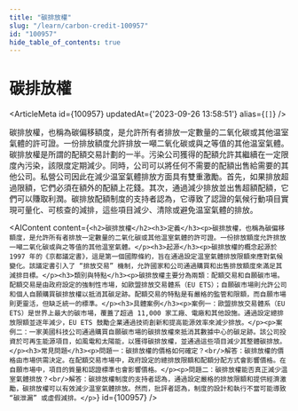 ```yaml
---
title: "碳排放權"
slug: "/learn/carbon-credit-100957"
id: "100957"
hide_table_of_contents: true
---
```



# 碳排放權

<ArticleMeta id={100957} updatedAt={'2023-09-26 13:58:51'} alias={`[]`} />
<div className='border-solid border-b border-t-0 my-4 border-[var(--ifm-color-gray-300)]' />

碳排放權，也稱為碳偏移額度，是允許所有者排放一定數量的二氧化碳或其他温室氣體的許可證。一份排放額度允許排放一噸二氧化碳或與之等值的其他温室氣體。碳排放權是所謂的配額交易計劃的一半。污染公司獲得的配額允許其繼續在一定限度內污染，該限度定期減少。同時，公司可以將任何不需要的配額出售給需要的其他公司。私營公司因此在減少温室氣體排放方面具有雙重激勵。首先，如果排放超過限額，它們必須在額外的配額上花錢。其次，通過減少排放並出售超額配額，它們可以賺取利潤。碳排放配額制度的支持者認為，它導致了認證的氣候行動項目實現可量化、可核查的減排，這些項目減少、清除或避免温室氣體的排放。

<AIContent content={`<h2>碳排放權</h2><h3>定義</h3><p>碳排放權，也稱為碳偏移額度，是允許所有者排放一定數量的二氧化碳或其他温室氣體的許可證。一份排放額度允許排放一噸二氧化碳或與之等值的其他温室氣體。</p><h3>起源</h3><p>碳排放權的概念起源於 1997 年的《京都議定書》，這是第一個國際條約，旨在通過設定温室氣體排放限額來應對氣候變化。該議定書引入了 “排放交易” 機制，允許國家和公司通過購買和出售排放額度來滿足其減排目標。</p><h3>類別與特點</h3><p>碳排放權主要分為兩類：配額交易和自願碳市場。配額交易是由政府設定的強制性市場，如歐盟排放交易體系（EU ETS）；自願碳市場則允許公司和個人自願購買碳排放權以抵消其碳足跡。配額交易的特點是有嚴格的監管和限額，而自願市場則更靈活，但缺乏統一的標準。</p><h3>具體案例</h3><p>案例一：歐盟排放交易體系（EU ETS）是世界上最大的碳市場，覆蓋了超過 11,000 家工廠、電廠和其他設施。通過設定總排放限額並逐年減少，EU ETS 鼓勵企業通過技術創新和提高能源效率來減少排放。</p><p>案例二：一家美國科技公司通過購買自願碳市場的碳排放權來抵消其數據中心的碳足跡。該公司投資於可再生能源項目，如風電和太陽能，以獲得碳排放權，並通過這些項目減少其整體碳排放。</p><h3>常見問題</h3><p>問題一：碳排放權的價格如何確定？<br/>解答：碳排放權的價格由市場供需決定。在配額交易市場中，政府設定的總排放限額和配額分配方式會影響價格。在自願市場中，項目的質量和認證標準也會影響價格。</p><p>問題二：碳排放權能否真正減少温室氣體排放？<br/>解答：碳排放權制度的支持者認為，通過設定嚴格的排放限額和提供經濟激勵，碳排放權可以有效減少温室氣體排放。然而，批評者認為，制度的設計和執行不當可能導致 “碳泄漏” 或虛假減排。</p>`} id={100957} />
